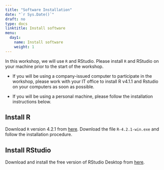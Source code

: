 ```yaml
---
title: "Software Installation"
date: "`r Sys.Date()`"
draft: no
type: docs
linktitle: Install software
menu:
  day1:
    name: Install software
    weight: 1
---
```


In this workshop, we will use `R` and RStudio. Please install `R` and RStudio on your machine prior to the start of the workshop.

- If you will be using a company-issued computer to participate in the workshop, please work with your IT office to install R v4.1.1 and Rstudio on your computers as soon as possible. 

- If you will be using a personal machine, please follow the installation instructions below.

## Install R

Download `R` version 4.2.1 from [here](https://cran.r-project.org/bin/windows/base/old/4.2.1/). Download the file `R-4.2.1-win.exe` and follow the installation procedure.

## Install RStudio

Download and install the free version of RStudio Desktop from [here](https://rstudio.com/products/rstudio/download/#download).
